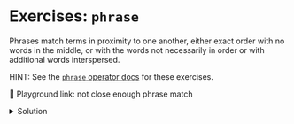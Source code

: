 # Exercises: `phrase`

Phrases match terms in proximity to one another, either exact order with no words in the middle, or with the words not necessarily in order or with additional words interspersed. 

HINT: See the [`phrase` operator docs](https://www.mongodb.com/docs/atlas/atlas-search/phrase/) for these exercises.

<Playground url="https://search-playground.corp.mongodb.com/tools/code-sandbox/snapshots/679c8ff7e97570c2714a07f8">🔗 Playground link: not close enough phrase match</Playground> 
<details>
  <summary>Solution</summary>
  <div>
    ```js
    "slop": 1
    ```
    If the query were adjusted <Playground url="https://search-playground.corp.mongodb.com/tools/code-sandbox/snapshots/679c9038d0df60f0254e5d47">this would match</Playground>

    But you can't adjust what the users query for, so the configuration or search operators need
    to be adjusted.

    <Playground url="https://search-playground.corp.mongodb.com/tools/code-sandbox/snapshots/679c909ad0df60f0254e5d49">🔗 solution using phrase `slop`</Playground>
  </div>
</details>
